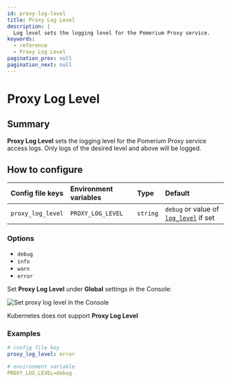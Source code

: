 ```yaml
---
id: proxy-log-level
title: Proxy Log Level
description: |
  Log level sets the logging level for the Pomerium Proxy service.
keywords:
  - reference
  - Proxy Log Level
pagination_prev: null
pagination_next: null
---
```



# Proxy Log Level

## Summary

**Proxy Log Level** sets the logging level for the Pomerium Proxy service access logs. Only logs of the desired level and above will be logged.

## How to configure

<Tabs>
<TabItem value="Core" label="Core">

| **Config file keys** | **Environment variables** | **Type** | **Default**                                       |
| :------------------- | :------------------------ | :------- | :------------------------------------------------ |
| `proxy_log_level`    | `PROXY_LOG_LEVEL`         | `string` | `debug` or value of [`log_level`](/docs/reference/log-level) if set |

### Options

- `debug`
- `info`
- `warn`
- `error`

</TabItem>
<TabItem value="Enterprise" label="Enterprise">

Set **Proxy Log Level** under **Global** settings in the Console:

![Set proxy log level in the Console](./img/global-settings/proxy-log-level.gif)

</TabItem>
<TabItem value="Kubernetes" label="Kubernetes">

Kubernetes does not support **Proxy Log Level**

</TabItem>
</Tabs>

### Examples

```yaml
# config file key
proxy_log_level: error

# environment variable
PROXY_LOG_LEVEL=debug
```
